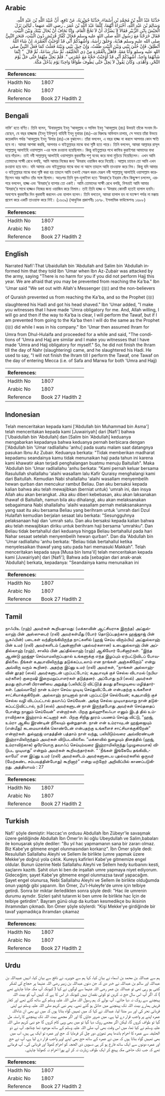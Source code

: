 ## Arabic


<div dir="rtl" lang="ar" style={{fontSize:'larger',backgroundColor:'#f8f9fa',padding:20}}>
حَدَّثَنَا عَبْدُ اللَّهِ بْنُ مُحَمَّدِ بْنِ أَسْمَاءَ، حَدَّثَنَا جُوَيْرِيَةُ، عَنْ نَافِعٍ، أَنَّ عُبَيْدَ اللَّهِ بْنَ عَبْدِ اللَّهِ، وَسَالِمَ بْنَ عَبْدِ اللَّهِ، أَخْبَرَاهُ أَنَّهُمَا، كَلَّمَا عَبْدَ اللَّهِ بْنَ عُمَرَ ـ رضى الله عنهما ـ لَيَالِيَ نَزَلَ الْجَيْشُ بِابْنِ الزُّبَيْرِ فَقَالاَ لاَ يَضُرُّكَ أَنْ لاَ تَحُجَّ الْعَامَ، وَإِنَّا نَخَافُ أَنْ يُحَالَ بَيْنَكَ وَبَيْنَ الْبَيْتِ‏.‏ فَقَالَ خَرَجْنَا مَعَ رَسُولِ اللَّهِ صلى الله عليه وسلم فَحَالَ كُفَّارُ قُرَيْشٍ دُونَ الْبَيْتِ، فَنَحَرَ النَّبِيُّ صلى الله عليه وسلم هَدْيَهُ، وَحَلَقَ رَأْسَهُ، وَأُشْهِدُكُمْ أَنِّي قَدْ أَوْجَبْتُ الْعُمْرَةَ، إِنْ شَاءَ اللَّهُ أَنْطَلِقُ، فَإِنْ خُلِّيَ بَيْنِي وَبَيْنَ الْبَيْتِ طُفْتُ، وَإِنْ حِيلَ بَيْنِي وَبَيْنَهُ فَعَلْتُ كَمَا فَعَلَ النَّبِيُّ صلى الله عليه وسلم وَأَنَا مَعَهُ‏.‏ فَأَهَلَّ بِالْعُمْرَةِ مِنْ ذِي الْحُلَيْفَةِ، ثُمَّ سَارَ سَاعَةً، ثُمَّ قَالَ ‏ "‏ إِنَّمَا شَأْنُهُمَا وَاحِدٌ، أُشْهِدُكُمْ أَنِّي قَدْ أَوْجَبْتُ حَجَّةً مَعَ عُمْرَتِي ‏"‏‏.‏ فَلَمْ يَحِلَّ مِنْهُمَا حَتَّى حَلَّ يَوْمَ النَّحْرِ، وَأَهْدَى، وَكَانَ يَقُولُ لاَ يَحِلُّ حَتَّى يَطُوفَ طَوَافًا وَاحِدًا يَوْمَ يَدْخُلُ مَكَّةَ‏.‏
</div>
<div style={{backgroundColor:'#f8f9fa',padding:20, marginBottom: 10}}><table> <thead> <tr> <th>References:</th> <th></th> </tr> </thead> <tbody><tr><td>Hadith No</td><td>1807</td></tr><tr><td>Arabic No</td><td>1807</td></tr><tr><td>Reference</td><td>Book 27 Hadith 2</td></tr></tbody></table></div>

## Bengali


<div dir="ltr" lang="bn" style={{fontSize:'larger',backgroundColor:'#f8f9fa',padding:20}}>
নাফি‘ হতে বর্ণিত। তিনি বলেন, ‘উবায়দুল্লাহ ইবনু ‘আবদুল্লাহ ও সালিম ইবনু ‘আবদুল্লাহ (রাঃ) উভয়ই তাঁকে সংবাদ দিয়েছেন, যে বছর হাজ্জাজ (ইবনু ইউসুফ) বাহিনী ইবনু যুবায়র (রাঃ)-এর বিরুদ্ধে অভিযান চালায়, সে সময়ে তাঁরা উভয়ে কয়েকদিন পর্যন্ত ‘আবদুল্লাহ ইবনু ‘উমার (রাঃ)-কে বুঝালেন। তাঁরা বললেন, এ বছর হাজ্জ না করলে আপনার কোন ক্ষতি হবে না। আমরা আশঙ্কা করছি, আপনার ও বাইতুল্লাহর মাঝে বাধা সৃষ্টি হতে পারে। তিনি বললেন, আমরা আল্লাহর রাসূল সাল্লাল্লাহু আলাইহি ওয়াসাল্লাম -এর সঙ্গে রওয়ানা হয়েছিলাম। কিন্তু বাইতুল্লাহর পথে কাফির কুরাইশরা আমাদের বাধা হয়ে দাঁড়াল। তাই নবী সাল্লাল্লাহু আলাইহি ওয়াসাল্লাম কুরবানীর পশু যবেহ করে মাথা মুড়িয়ে নিয়েছিলেন। এখন আমি তোমাদের সাক্ষী রেখে বলছি, আমি আমার নিজের জন্য ‘উমরাহ ওয়াজিব করে নিয়েছি। আল্লাহ চাহেন তো আমি এখন রওয়ানা হয়ে যাব। যদি আমার এবং বাইতুল্লাহর মাঝে বাধা না আসে তাহলে আমি তাওয়াফ করে নিব। কিন্তু যদি আমার ও বাইতুল্লাহর মাঝে বাধা সৃষ্টি করা হয় তাহলে আমি তখনই সেরূপ করব যেরূপ নবী সাল্লাল্লাহু আলাইহি ওয়াসাল্লাম করেছিলেন আর আমিও তাঁর সঙ্গে ছিলাম। অতঃপর তিনি যুল-হুলাইফা হতে ‘উমরাহ্’র ইহরাম বেঁধে কিছুক্ষণ চললেন, এরপরে বললেন, হাজ্জ এবং ‘উমরাহ্’র ব্যাপার তো একই। আমি তোমাদের সাক্ষী রেখে বলছি, নিশ্চয়ই আমি আমার ‘উমরাহ্’র সাথে হাজ্জও নিজের জন্য ওয়াজিব করে নিলাম। তাই তিনি হাজ্জ ও ‘উমরাহ কোনটি হতেই হালাল হননি। অবশেষে কুরবানীর দিন কুরবানী করলেন এবং হালাল হলেন। তিনি বলতেন, আমরা হালাল হব না যতক্ষণ পর্যন্ত না মক্কায় প্রবেশ করে একটি তাওয়াফ করে নিই। (১৬৩৯) (আধুনিক প্রকাশনীঃ ১৬৭৮. ইসলামিক ফাউন্ডেশনঃ ১৬৮৮)
</div>
<div style={{backgroundColor:'#f8f9fa',padding:20, marginBottom: 10}}><table> <thead> <tr> <th>References:</th> <th></th> </tr> </thead> <tbody><tr><td>Hadith No</td><td>1807</td></tr><tr><td>Arabic No</td><td>1807</td></tr><tr><td>Reference</td><td>Book 27 Hadith 2</td></tr></tbody></table></div>

## English


<div dir="ltr" lang="en" style={{fontSize:'larger',backgroundColor:'#f8f9fa',padding:20}}>
Narrated Nafi':That Ubaidullah bin 'Abdullah and Salim bin 'Abdullah informed him that they told Ibn 'Umar when Ibn Az-Zubair was attacked by the army, saying "There is no harm for you if you did not perform Hajj this year. We are afraid that you may be prevented from reaching the Ka'ba." Ibn 'Umar said "We set out with Allah's Messenger (ﷺ) and the non-believers of Quraish prevented us from reaching the Ka'ba, and so the Prophet (ﷺ) slaughtered his Hadi and got his head shaved." Ibn 'Umar added, "I make you witnesses that I have made 'Umra obligatory for me. And, Allah willing, I will go and then if the way to Ka'ba is clear, I will perform the Tawaf, but if I am prevented from going to the Ka'ba then I will do the same as the Prophet (ﷺ) did while I was in his company." Ibn 'Umar then assumed Ihram for Umra from Dhul-Hulaifa and proceeded for a while and said, "The conditions of 'Umra and Hajj are similar and I make you witnesses that I have made 'Umra and Hajj obligatory for myself." So, he did not finish the Ihram till the day of Nahr (slaughtering) came, and he slaughtered his Hadi. He used to say, "I will not finish the Ihram till I perform the Tawaf, one Tawaf on the day of entering Mecca (i.e. of Safa and Marwa for both 'Umra and Hajj)
</div>
<div style={{backgroundColor:'#f8f9fa',padding:20, marginBottom: 10}}><table> <thead> <tr> <th>References:</th> <th></th> </tr> </thead> <tbody><tr><td>Hadith No</td><td>1807</td></tr><tr><td>Arabic No</td><td>1807</td></tr><tr><td>Reference</td><td>Book 27 Hadith 2</td></tr></tbody></table></div>

## Indonesian


<div dir="ltr" lang="id" style={{fontSize:'larger',backgroundColor:'#f8f9fa',padding:20}}>
Telah menceritakan kepada kami ['Abdullah bin Muhammad bin Asma'] telah menceritakan kepada kami [Juwairiyah] dari [Nafi'] bahwa ['Ubaidullah bin 'Abdullah] dan [Salim bin 'Abdullah] keduanya mengabarkan kepadanya bahwa keduanya pernah berbicara dengan ['Abdullah bin 'Umar radliallahu 'anhu] pada suatu malam saat datangnya pasukan Ibnu Az Zubair. Keduanya berkata: "Tidak memberikan madharat kepadamu seandainya kamu tidak menunaikan haji pada tahun ini karena kami khawatir akan terjadi penghalangan buatmu menuju Baitullah". Maka 'Abdullah bin 'Umar radliallahu 'anhu berkata: "Kami pernah keluar bersama Rasulullah shallallahu 'alaihi wasallam lalu Kafir Quraisy menghalangi kami dari Baitullah. Kemudian Nabi shallallahu 'alaihi wasallam menyembelih hewan qurban dan mencukur rambut Beliau. Dan aku bersaksi kepada kalian bahwa aku telah mewajibkan (berniat untuk) 'umrah ini, dan insya Allah aku akan berangkat. Jika aku diberi kebebasan, aku akan laksanakan thawaf di Baitullah, namun bila aku dihalangi, aku akan melaksanakan sebagaimana Nabi shallallahu 'alaihi wasallam pernah melaksanakannya yang saat itu aku bersama Beliau yang berihram untuk 'umrah dari Dzul Hulaifah kemudian berjalan sesaat lalu berkata: "Sesungguhnya pelaksanaan haji dan 'umrah satu. Dan aku bersaksi kepada kalian bahwa aku telah mewajibkan diriku untuk berihram haji bersama 'umrahku". Dan Beliau tidak bertahallul dari keduanya hingga Beliau bertahallul pada hari Nahar sesaat setelah menyembelih hewan qurban". Dan dia 'Abdullah bin 'Umar radliallahu 'anhu berkata: "Beliau tidak bertahallul ketika menyelesaikan thawaf yang satu pada hari memasuki Makkah". Telah menceritakan kepada saya [Musa bin Isma'il] telah menceritakan kepada kami [Juwairiyah] dari [Nafi']; Bahwa ada [sebagian dari anak-anak 'Abdullah] berkata, kepadanya: "Seandainya kamu menunaikan ini
</div>
<div style={{backgroundColor:'#f8f9fa',padding:20, marginBottom: 10}}><table> <thead> <tr> <th>References:</th> <th></th> </tr> </thead> <tbody><tr><td>Hadith No</td><td>1807</td></tr><tr><td>Arabic No</td><td>1807</td></tr><tr><td>Reference</td><td>Book 27 Hadith 2</td></tr></tbody></table></div>

## Tamil


<div dir="ltr" lang="ta" style={{fontSize:'larger',backgroundColor:'#f8f9fa',padding:20}}>
நாஃபிஉ (ரஹ்) அவர்கள் கூறியதாவது: (மக்காவின் ஆட்சியராக இருந்த) அப்துல்லாஹ் பின் அஸ்ஸுபைர் (ரலி) அவர்கள்மீது (போர் தொடுப்பதற்காக ஹஜ்ஜாஜ் பின் யூசுஃபின்) படைகள் வந்திறங்கியிருந்த நாட்களில் (ஹஜ் செய்ய விரும்பிய) அப்துல்லாஹ் பின் உமர் (ரலி) அவர்களிடம் (அன்னாரின் புதல்வர்களான) உபைதுல்லாஹ் பின் அப்தில்லாஹ் (ரஹ்), சாலிம் பின் அப்தில்லாஹ் (ரஹ்) ஆகியோர் பேசினார்கள். “இந்த ஆண்டு ஹஜ்ஜு செய்யாமலிருப்பதால் உங்களுக்கு எந்த இழப்பும் ஏற்பட்டுவிடப் போவதில்லை. நீங்கள் கஅபாவிலிருந்து தடுக்கப்படலாம் என நாங்கள் அஞ்சுகிறோம்” என்று அவ்விரு வரும் கூறினர். அதற்கு இப்னு உமர் (ரலி) அவர்கள், “நாங்கள் அல்லாஹ்வின் தூதர் (ஸல்) அவர்களுடன் புறப்பட்டோம்; கஅபாவுக் குச் செல்ல விடாமல் (நபியவர்களை) குறைஷி இறைமறுப்பாளர்கள் தடுத்தனர். அப்போது நபி (ஸல்) அவர்கள் தமது குர்பானி பிராணியை அறுத்து (பலியிட்டு விட்டு)த் தமது தலைமுடியை மழித்தார்கள். (அவ்வாறே) நான் உம்ரா செய்ய முடிவு செய்துவிட்டேன் என்பதற்கு உங்களைச் சாட்சியாக்குகிறேன். அல்லாஹ் நாடினால் நான் புறப்பட்டுச் செல்வேன்; கஅபாவிற் குச் செல்ல வழி விடப்பட்டால் தவாஃப் செய்வேன். அங்கு செல்ல முடியாதவாறு நான் தடுக்கப்பட்டுவிட்டால், நபி (ஸல்) அவர்களுடன் நான் இருந்தபோது அவர்கள் செய்ததைப் போன்று நானும் செய்வேன்” என்றார்கள். பிறகு துல்ஹுலைஃபா எனும் இடத் தில் உம்ராவிற்காக இஹ்ராம் கட்டினார் கள். பிறகு சிறிது தூரம் பயணம் செய்து விட்டு, “ஹஜ், உம்ரா ஆகிய இரண்டின் நிலையும் ஒன்றுதான். நான் என் உம்ராவுடன் ஹஜ்ஜையும் (என்மீது) கடமையாக்கிக் கொண்டேன் என்பதற்கு உங்களைச் சாட்சியாக்குகிறேன்” என்றார்கள். துல்ஹஜ் மாதத்தின் பத்தாம் நாள் வந்து, பலியிடும்வரை அவ்விரண்டின் இஹ்ராமிலிருந்தும் அவர்கள் விடுபடவில்லை. “மக்காவில் நுழையும் தினத்தில் (ஹஜ், உம்ராவிற்காக) ஒரேயொரு தவாஃப் செய்யும்வரை இஹ்ராமிலிருந்து (முழுமையாக) விடுபட முடியாது” என்றும் அவர்கள் கூறிவந்தார்கள். “ ‘நீங்கள் இங்கேயே தங்கிவிடலாமே!’ என இப்னு உமர் (ரலி) அவர்களிடம் அவர்களுடைய புதல்வர்களில் ஒருவர் (மேற்கண்ட சம்பவத்தின்போது) கூறினார்” என்று மற்றோர் அறிவிப்பில் காணப்படுகிறது. அத்தியாயம் : 27
</div>
<div style={{backgroundColor:'#f8f9fa',padding:20, marginBottom: 10}}><table> <thead> <tr> <th>References:</th> <th></th> </tr> </thead> <tbody><tr><td>Hadith No</td><td>1807</td></tr><tr><td>Arabic No</td><td>1807</td></tr><tr><td>Reference</td><td>Book 27 Hadith 2</td></tr></tbody></table></div>

## Turkish


<div dir="ltr" lang="tr" style={{fontSize:'larger',backgroundColor:'#f8f9fa',padding:20}}>
Nafi' şöyle demiştir: Haccac'ın ordusu Abdullah İbn Zübeyr'le savaşmak üzere geldiğinde Abdullah İbn Ömer'in iki oğlu Ubeydullah ve Salim,babaları ile konuşarak şöyle dediler: "Bu yıl hac yapmamanın sana bir zararı olmaz. Biz Kabe'ye gitmene engel olunmasından korkarız". İbn Ömer şöyle dedi: Resulullah Sallallahu Aleyhi ve Sellem ile birlikte (umre yapmak üzere Mekke'ye doğru) yola çıktık. Kureyş kafirleri Kabe'ye gitmemize engel oldular. Bunun üzerine Nebi Sallallahu Aleyhi ve Sellem hedy kurbanını kesti, saçlarını kazıttı. Şahit olun ki ben de inşallah umre yapmaya niyet ediyorum. Gideceğim; şayet Kabe'ye gitmeme engel olunmazsa tavaf yapacağım. Şayet engel olunursa, Nebi Sallallahu Aleyhi ve Sellem ile birlikte olduğumda onun yaptığı gibi yapa­rım. İbn Ömer, Zu'l-Huleyfe'de umre için telbiye getirdi. Sonra bir miktar ilerledikten sonra şöyle dedi: "Hac ile umrenin durumu aynıdır. Sizleri şahit tutarım ki ben umre ile birlikte hac İçin de telbiye getirdim". Bayram günü olup da kurban kesmedikçe bu ikisinin ihramından çıkmadı. İbn Ömer şöyle söylerdi: "Kişi Mekke'ye girdiğinde bir tavaf yapmadıkça ihramdan çıkamaz
</div>
<div style={{backgroundColor:'#f8f9fa',padding:20, marginBottom: 10}}><table> <thead> <tr> <th>References:</th> <th></th> </tr> </thead> <tbody><tr><td>Hadith No</td><td>1807</td></tr><tr><td>Arabic No</td><td>1807</td></tr><tr><td>Reference</td><td>Book 27 Hadith 2</td></tr></tbody></table></div>

## Urdu


<div dir="rtl" lang="ur" style={{fontSize:'larger',backgroundColor:'#f8f9fa',padding:20}}>
ہم سے عبداللہ بن محمد بن اسماء نے بیان کیا، کہا ہم سے جویریہ نے نافع سے بیان کیا، انہیں عبیداللہ بن عبداللہ اور سالم بن عبداللہ نے خبر دی کہ جن دنوں عبداللہ بن زبیر رضی اللہ عنہما پر حجاج کی لشکر کشی ہو رہی تھی تو عبداللہ بن عمر رضی اللہ عنہما سے لوگوں نے کہا ( کیونکہ آپ مکہ جانا چاہتے تھے ) کہ اگر آپ اس سال حج نہ کریں تو کوئی نقصان نہیں کیونکہ ڈر اس کا ہے کہ کہیں آپ کو بیت اللہ پہنچنے سے روک نہ دیا جائے۔ آپ بولے کہ ہم رسول اللہ صلی اللہ علیہ وسلم کے ساتھ گئے تھے اور کفار قریش ہمارے بیت اللہ تک پہنچنے میں حائل ہو گئے تھے۔ پھر نبی کریم صلی اللہ علیہ وسلم نے اپنی قربانی نحر کی اور سر منڈا لیا، عبداللہ نے کہا کہ میں تمہیں گواہ بناتا ہوں کہ میں نے بھی ان شاءاللہ عمرہ اپنے پر واجب قرار دے لیا ہے۔ میں ضرور جاؤں گا اور اگر مجھے بیت اللہ تک پہنچنے کا راستہ مل گیا تو طواف کروں گا، لیکن اگر مجھے روک دیا گیا تو میں بھی وہی کام کروں گا جو نبی کریم صلی اللہ علیہ وسلم نے کیا تھا، میں اس وقت بھی آپ صلی اللہ علیہ وسلم کے ساتھ موجود تھا چنانچہ آپ نے ذو الحلیفہ سے عمرہ کا احرام باندھا پھر تھوڑی دور چل کر فرمایا کہ حج اور عمرہ تو ایک ہی ہیں، اب میں بھی تمہیں گواہ بناتا ہوں کہ میں نے عمرہ کے ساتھ حج بھی اپنے اوپر واجب قرار دے لیا ہے، آپ نے حج اور عمرہ دونوں سے ایک ساتھ فارغ ہو کر ہی دسویں ذی الحجہ کو احرام کھولا اور قربانی کی۔ آپ فرماتے تھے کہ جب تک حاجی مکہ پہنچ کر ایک طواف زیارت نہ کر لے پورا احرام نہ کھولنا چاہئے۔
</div>
<div style={{backgroundColor:'#f8f9fa',padding:20, marginBottom: 10}}><table> <thead> <tr> <th>References:</th> <th></th> </tr> </thead> <tbody><tr><td>Hadith No</td><td>1807</td></tr><tr><td>Arabic No</td><td>1807</td></tr><tr><td>Reference</td><td>Book 27 Hadith 2</td></tr></tbody></table></div>